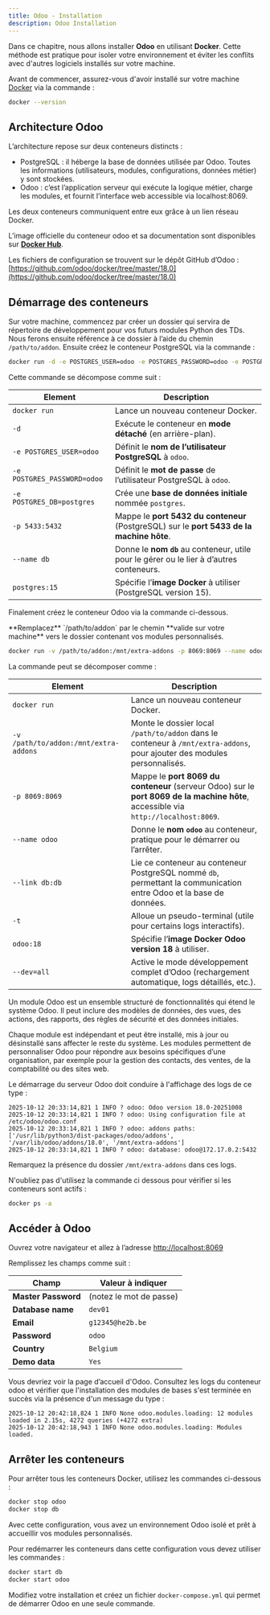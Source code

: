 ```yaml
---
title: Odoo - Installation
description: Odoo Installation
---
```


Dans ce chapitre, nous allons installer **Odoo** en utilisant **Docker**. 
Cette méthode est pratique pour isoler votre environnement et éviter les conflits avec 
d'autres logiciels installés sur votre machine.

Avant de commencer, assurez-vous d'avoir installé sur votre machine 
[Docker](https://www.docker.com/products/docker-desktop) via la commande :

```bash  showLineNumbers=true
docker --version
```

## Architecture Odoo

L’architecture repose sur deux conteneurs distincts :

- PostgreSQL : il héberge la base de données utilisée par Odoo. Toutes les informations (utilisateurs, modules, configurations, données métier) y sont stockées.
- Odoo : c’est l’application serveur qui exécute la logique métier, charge les modules, et fournit l’interface web accessible via localhost:8069.

Les deux conteneurs communiquent entre eux grâce à un lien réseau 
Docker.

L’image officielle du conteneur odoo et sa documentation sont disponibles sur 
**[Docker Hub](https://hub.docker.com/_/odoo/)**.

Les fichiers de configuration se trouvent sur le dépôt GitHub d’Odoo : 
[https://github.com/odoo/docker/tree/master/18.0](https://github.com/odoo/docker/tree/master/18.0)


## Démarrage des conteneurs

Sur votre machine, commencez par créer un dossier qui servira de répertoire 
de développement pour vos futurs modules Python des TDs.
Nous ferons ensuite référence à ce dossier à l’aide du chemin 
`/path/to/addon`.
Ensuite créez le conteneur PostgreSQL via la commande :

```bash
docker run -d -e POSTGRES_USER=odoo -e POSTGRES_PASSWORD=odoo -e POSTGRES_DB=postgres -p 5433:5432 --name db  postgres:15
```

Cette commande se décompose comme suit :

| Element | Description |
|-----------|-------------|
| `docker run` | Lance un nouveau conteneur Docker. |
| `-d` | Exécute le conteneur en **mode détaché** (en arrière-plan). |
| `-e POSTGRES_USER=odoo` | Définit le **nom de l’utilisateur PostgreSQL** à `odoo`. |
| `-e POSTGRES_PASSWORD=odoo` | Définit le **mot de passe** de l’utilisateur PostgreSQL à `odoo`. |
| `-e POSTGRES_DB=postgres` | Crée une **base de données initiale** nommée `postgres`. |
| `-p 5433:5432` | Mappe le **port 5432 du conteneur** (PostgreSQL) sur le **port 5433 de la machine hôte**. |
| `--name db` | Donne le **nom `db`** au conteneur, utile pour le gérer ou le lier à d’autres conteneurs. |
| `postgres:15` | Spécifie l’**image Docker** à utiliser (PostgreSQL version 15). |


Finalement créez le conteneur Odoo via la commande ci-dessous.

<Aside>
**Remplacez** `/path/to/addon` par le chemin **valide sur votre machine** vers le dossier contenant vos modules personnalisés. 
</Aside>

```bash
docker run -v /path/to/addon:/mnt/extra-addons -p 8069:8069 --name odoo --link db:db -t odoo:18 --dev=all
```

La commande peut se décomposer comme : 

| Element | Description |
|-----------|-------------|
| `docker run` | Lance un nouveau conteneur Docker. |
| `-v /path/to/addon:/mnt/extra-addons` | Monte le dossier local `/path/to/addon` dans le conteneur à `/mnt/extra-addons`, pour ajouter des modules personnalisés. |
| `-p 8069:8069` | Mappe le **port 8069 du conteneur** (serveur Odoo) sur le **port 8069 de la machine hôte**, accessible via `http://localhost:8069`. |
| `--name odoo` | Donne le **nom `odoo`** au conteneur, pratique pour le démarrer ou l’arrêter. |
| `--link db:db` | Lie ce conteneur au conteneur PostgreSQL nommé `db`, permettant la communication entre Odoo et la base de données. |
| `-t` | Alloue un pseudo-terminal (utile pour certains logs interactifs). |
| `odoo:18` | Spécifie l’**image Docker Odoo version 18** à utiliser. |
| `--dev=all` | Active le mode développement complet d’Odoo (rechargement automatique, logs détaillés, etc.). |


<Aside>
Un module Odoo est un ensemble structuré de fonctionnalités qui étend le système Odoo. 
Il peut inclure des modèles de données, des vues, des actions, des rapports, 
des règles de sécurité et des données initiales.

Chaque module est indépendant et peut être installé, mis à jour ou désinstallé sans affecter 
le reste du système. Les modules permettent de personnaliser Odoo pour répondre aux besoins 
spécifiques d’une organisation, par exemple pour la gestion des contacts, des ventes, 
de la comptabilité ou des sites web.
</Aside>

Le démarrage du serveur Odoo doit conduire à l'affichage des logs de ce type : 

```
2025-10-12 20:33:14,821 1 INFO ? odoo: Odoo version 18.0-20251008 
2025-10-12 20:33:14,821 1 INFO ? odoo: Using configuration file at /etc/odoo/odoo.conf 
2025-10-12 20:33:14,821 1 INFO ? odoo: addons paths: ['/usr/lib/python3/dist-packages/odoo/addons', '/var/lib/odoo/addons/18.0', '/mnt/extra-addons'] 
2025-10-12 20:33:14,821 1 INFO ? odoo: database: odoo@172.17.0.2:5432 
```

Remarquez la présence du dossier `/mnt/extra-addons` dans ces logs.

<Aside>
N'oubliez pas d'utilisez la commande ci dessous pour vérifier si les conteneurs sont actifs :

```bash
docker ps -a
```
</Aside>

## Accéder à Odoo

Ouvrez votre navigateur et allez à l’adresse 
[http://localhost:8069](http://localhost:8069)

Remplissez les champs comme suit :

| Champ              | Valeur à indiquer        |
|--------------------|--------------------------|
| **Master Password** | (notez le mot de passe) |
| **Database name**   | `dev01`                 |
| **Email**           | `g12345@he2b.be`        |
| **Password**        | `odoo`                  |
| **Country**         | `Belgium`               |
| **Demo data**       | `Yes`                   |

Vous devriez voir la page d’accueil d'Odoo.
Consultez les logs du conteneur odoo et vérifier que l'installation
des modules de bases s'est terminée en succès via la présence d'un message du type : 

```
2025-10-12 20:42:18,824 1 INFO None odoo.modules.loading: 12 modules loaded in 2.15s, 4272 queries (+4272 extra) 
2025-10-12 20:42:18,943 1 INFO None odoo.modules.loading: Modules loaded. 
```

## Arrêter les conteneurs

Pour arrêter tous les conteneurs Docker, utilisez les commandes ci-dessous :

```bash  showLineNumbers=true
docker stop odoo
docker stop db
```

Avec cette configuration, vous avez un environnement Odoo isolé 
et prêt à accueillir vos modules personnalisés.

<Aside icon="pencil" title="Exercice">
Pour redémarrer les conteneurs dans cette configuration vous devez utiliser les commandes :

```bash
docker start db
docker start odoo
```

Modifiez votre installation et créez un fichier `docker-compose.yml`
qui permet de démarrer Odoo en une seule commande.
</Aside>